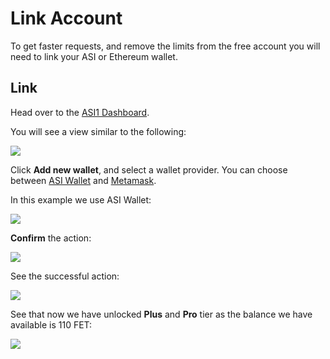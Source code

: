 # Link Account
To get faster requests, and remove the limits from the free account you will need to link your ASI or Ethereum wallet.

## Link

Head over to the [ASI1 Dashboard](https://asi1.ai/dashboard). 

You will see a view similar to the following:

![](../../../../content/images/ASI1/account_1.png)

Click **Add new wallet**, and select a wallet provider. You can choose between [ASI Wallet](https://network.fetch.ai/docs/guides/asi-wallet/web-wallet/get-started) and [Metamask](https://metamask.io/en-GB). 

In this example we use ASI Wallet:

![](../../../../content/images/ASI1/account_2.png)

**Confirm** the action:

![](../../../../content/images/ASI1/account_3.png)

See the successful action:

![](../../../../content/images/ASI1/account_4.png)

See that now we have unlocked **Plus** and **Pro** tier as the balance we have available is 110 FET:

![](../../../../content/images/ASI1/account_5.png)

